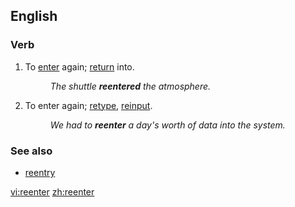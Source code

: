 ==English==

===Verb===
{{en-verb}}

# {{transitive}} To [[enter]] again; [[return]] into.
#: ''The shuttle '''reentered''' the atmosphere.''
# {{transitive}} To enter again; [[retype]], [[reinput]].
#: ''We had to '''reenter''' a day's worth of data into the system.''

===See also===
*[[reentry]]

[[vi:reenter]]
[[zh:reenter]]